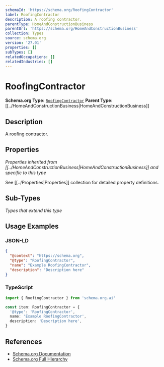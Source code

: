 ```yaml
---
schemaId: 'https://schema.org/RoofingContractor'
label: RoofingContractor
description: A roofing contractor.
parentType: HomeAndConstructionBusiness
parentUrl: 'https://schema.org/HomeAndConstructionBusiness'
collection: Types
source: schema.org
version: '27.01'
properties: []
subTypes: []
relatedOccupations: []
relatedIndustries: []
---
```

# RoofingContractor

**Schema.org Type:** [`RoofingContractor`](https://schema.org/RoofingContractor)
**Parent Type:** [[../HomeAndConstructionBusiness|HomeAndConstructionBusiness]]

## Description

A roofing contractor.

## Properties

*Properties inherited from [[../HomeAndConstructionBusiness|HomeAndConstructionBusiness]] and specific to this type*

See [[../Properties|Properties]] collection for detailed property definitions.

## Sub-Types

*Types that extend this type*

## Usage Examples

### JSON-LD

```json
{
  "@context": "https://schema.org",
  "@type": "RoofingContractor",
  "name": "Example RoofingContractor",
  "description": "Description here"
}
```

### TypeScript

```typescript
import { RoofingContractor } from 'schema.org.ai'

const item: RoofingContractor = {
  '@type': 'RoofingContractor',
  name: 'Example RoofingContractor',
  description: 'Description here',
}
```

## References

- [Schema.org Documentation](https://schema.org/RoofingContractor)
- [Schema.org Full Hierarchy](https://schema.org/docs/full.html)
